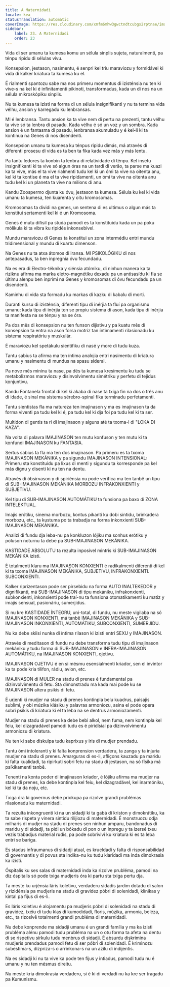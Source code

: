 ```yaml
---
title: A Maternidadi
locale: kea
statusTranslation: automatic
coverImage: https://res.cloudinary.com/xmfm6mhw3gwctndtcubgx2rptnae/image/upload/v1740337243/small_cover_educacion_fundamental_a051170f1c.webp
sidebar:
    label: 23. A Maternidadi
    order: 23
---
```

Vida di ser umanu ta kumesa komu un sélula sinplis sujeta, naturalmenti, pa ténpu ripidu di sélulas vivu.

Konsepsion, jestason, nasimentu, é senpri kel triu maraviozu y formidável ki vida di kalker kriatura ta kumesa ku el.

É rialmenti spantozu sabe ma nos primeru momentus di izisténsia nu ten ki vive-s na kel ki é infinitamenti pikinoti, transformadus, kada un di nos na un sélula mikroskópiku sinplis.

Nu ta kumesa ta izisti na forma di un sélula insignifikanti y nu ta termina vida vélhu, ansion y karregadu ku lenbransas.

MI é lenbransa. Tantu ansion ka ta vive nem di pertu na prezenti, tantu vélhu ta vive só ta lenbra di pasadu. Kada vélhu é só un voz y un sombra. Kada ansion é un fantasma di pasadu, lenbransa akumuladu y é kel-li ki ta kontinua na Genes di nos disendenti.

Konsepsion umanu ta kumesa ku ténpus ripidu dimás, má através di diferenti prosesu di vida es ta ben ta fika kada vez más y más lentu.

Pa tantu ledores ta konbin ta lenbra di relatividade di ténpu. Kel insetu insignifikanti ki ta vive só algun óras na un tardi di verão, ta parse ma kuazi ka ta vive, más el ta vive rialmenti tudu kel ki un ómi ta vive na oitenta anu, kel ki ta kontise é ma el ta vive ripidamenti, un ómi ta vive na oitenta anu tudu kel ki un planeta ta vive na milions di anu.

Kandu Zoospermo djunta ku óvu, jestason ta kumesa. Sélula ku kel ki vida umanu ta kumesa, ten kuarenta y oitu kromosomas.

Kromosomas ta dividi na genes, un sentena di es ultimus o algun más ta konstitui sertamenti kel ki é un Kromosoma.

Genes é mutu difísil pa studa pamodi es ta konstituidu kada un pa poku mólikula ki ta vibra ku ripidés inkonsebível.

Mundu maraviozu di Genes ta konstitui un zona intermédiu entri mundu tridimensional y mundu di kuartu dimenson.

Na Genes nu ta atxa átomos di iransa. MI PSIKOLÓGIKU di nos antepasadus, ta ben inpregnia óvu fecundadu.

Na es era di Electro-téknika y siénsia atómiku, di ninhun manera ka ta riziknu afirma ma marka eletro-magnétiku dexadu pa un antisasídu ki fla se últimu alenpu ben inprimi na Genes y kromosomas di óvu fecundadu pa un disendenti.

Kaminhu di vida sta formadu ku markas di kazku di kabalu di morti.

Duranti kursu di izisténsia, diferenti tipu di inérjia ta fluí pa organismu umanu; kada tipu di inérjia ten se propiu sistema di ason, kada tipu di inérjia ta manifesta na se ténpu y na se óra.

Pa dos mês di konsepsion nu ten funson dijistivu y pa kuatu mês di konsepsion ta entra na ason forsa motriz tan íntimamenti rilasionadu ku sistema respiratóriu y muskulár.

É maraviozu kel spetákulu sientífiku di nasé y more di tudu kuza.

Tantu sabius ta afirma ma ten íntima analojia entri nasimentu di kriatura umanu y nasimentu di mundus na spasu sideral.

Pa nove mês mininu ta nase, pa dés ta kumesa kresimentu ku tudu se metabolizmos maraviozu y disinvolvimentu simétriku y perfetu di tejidus konjuntivu.

Kandu Fontanela frontal di kel ki akaba di nase ta txiga fin na dos o três anu di idade, é sinal ma sistema sérebro-spinal fika terminadu perfetamenti.

Tantu sientistas fla ma natureza ten imajinason y ma es imajinason ta da forma viventi pa tudu kel ki é, pa tudu kel ki dja foi pa tudu kel ki ta ser.

Multidon di gentis ta ri di imajinason y alguns até ta txoma-l di "LOKA DI KAZA".

Na volta di palavra IMAJINASON ten mutu konfuson y ten mutu ki ta konfundi IMAJINASON ku FANTASIA.

Sertus sabius ta fla ma ten dos imajinason. Pa primeru es ta txoma IMAJINASON MEKÁNIKA y pa sigundu IMAJINASON INTENSIONAL: Primeru sta konstituidu pa lixus di menti y sigundu ta korresponde pa kel más dignu y disenti ki nu ten na dentu.

Através di óbsirvason y di spiriénsia nu pode verifica ma ten tanbê un tipu di SUB-IMAJINASON MEKÁNIKA MORBOZU INFRAKONXIENTI y SUBJETIVU.

Kel tipu di SUB-IMAJINASON AUTOMÁTIKU ta funsiona pa baxo di ZONA INTELEKTUAL.

Imajis erótiku, sinema morbozu, kontus pikanti ku dobi sintidu, brinkadera morbozu, etc., ta kustuma po ta trabadja na forma inkonxienti SUB-IMAJINASON MEKÁNIKA.

Analizi di fundu dja leba-nu pa konkluzon lójiku ma sonhus erótiku y poluson noturnu ta debe pa SUB-IMAJINASON MEKÁNIKA.

KASTIDADE ABSOLUTU ta rezulta inposível mintris ki SUB-IMAJINASON MEKÁNIKA izisti.

É totalmenti klaru ma IMAJINASON KONXIENTI é radikalmenti diferenti di kel ki ta txoma IMAJINASON MEKÁNIKA, SUBJETIVU, INFRAKONXIENTI. SUBCONXIENTI.

Kalker riprizentason pode ser pirsebidu na forma AUTO INALTEKEDOR y dignifikanti, má SUB-IMAJINASON di tipu mekániku, infrakonxienti, subkonxienti, inkonxienti pode traí-nu ta funsiona otomatikamenti ku matiz y imajis sensual, pasionáriu, sumerjidus.

Si nu kre KASTIDADE ÍNTEGRU, uni-total, di fundu, nu meste vigilaba na só IMAJINASON KONXIENTI, má tanbê IMAJINASON MEKÁNIKA y SUB-IMAJINASON INKONXIENTI, AUTOMÁTIKU, SUBCONXIENTI, SUMERJIDU.

Nu ka debe skiisi nunka di íntima rilason ki izisti entri SEXU y IMAJINASON.

Através di meditason di fundu nu debe transforma tudu tipu di imajinason mekániku y tudu forma di SUB-IMAJINASON e INFRA-IMAJINASON AUTOMÁTIKU, na IMAJINASON KONXIENTI, ojetivu.

IMAJINASON OJETIVU é en si mésmu esensialmenti kriador, sen el invintor ka ta pode kria tilifon, rádiu, avion, etc.

IMAJINASON di MULER na stadu di prenes é fundamental pa dizinvolvimentu di fetu. Sta dimonstradu ma kada mai pode ku se IMAJINASON altera psikis di fetu.

É urjenti ki mudjer na stadu di prenes kontinpla belu kuadrus, paisajis sublimi, y obi múzika klásiku y palavras armoniozu, asina el pode opera sobri psikis di kriatura ki el ta leba na se dentrus armoniozamenti.

Mudjer na stadu di prenes ka debe bebi alkol, nem fuma, nem kontinpla kel feiu, kel dizagradável pamodi tudu es é piridísial pa dizinvolvimentu armoniozu di kriatura.

Nu ten ki sabe diskulpa tudu kaprixus y iris di mudjer prendadu.

Tantu ómi intoleranti y ki falta konprension verdaderu, ta zanga y ta injuria mudjer na stadu di prenes. Amarguras di es-li, afliçons kauzadu pa maridu ki falta kualidadi, ta ripirkuti sobri fetu na stadu di jestason, na só físika má psíkikamenti tanbê.

Tenenti na konta poder di imajinason kriador, é lójiku afirma ma mudjer na stadu di prenes, ka debe kontinpla kel feiu, kel dizagradável, kel inarmóniku, kel ki ta da noju, etc.

Txiga óra ki governus debe priokupa pa rizolve grandi prublémas rilasionadu ku maternidadi.

Ta rezulta inkongruenti ki na un sidadji ki ta gabá di kriston y dimokrátiku, ka ta sabe rispeta y vinera sintidu rilijiozu di maternidadi. É monstruozu odja milharis di mudjer na stadu di prenes sen ninhun amparu, bandonadus di maridu y di sidadji, ta pidi un bókadu di pon o un inpregu y ta izersé txeu vezis trabadjus material rudis, pa pode sobrivivi ku kriatura ki es ta leba entri se bariga.

Es stadus infraumanus di sidadji atual, es krueldadi y falta di risponsabilidad di governantis y di povus sta indika-nu ku tudu klaridadi ma inda dimokrasia ka izisti.

Óspitalis ku ses salas di maternidadi inda ka rizolve prubléma, pamodi na diz óspitalis só pode txiga mudjeris óra ki partu sta txiga pertu dja.

Ta meste ku urjénsia láris koletivu, verdaderu sidadis jardim dotadu di salon y rizidénsia pa mudjeris na stadu di gravidez póbri di solenidadi, klínikas y kintal pa fijus di es-li.

Es láris koletivu é alojamentu pa mudjeris póbri di solenidadi na stadu di gravidez, txéiu di tudu klas di kumodidadi, floris, múzika, armonía, beléza, etc., ta rizoslvê totalmenti grandi prubléma di maternidadi.

Nu debe konprende ma sidadji umanu é un grandi família y ma ka izisti prubléma alénu pamodi tudu prubléma na un o otu forma ta afeta na dentu di se rispetivu sírkulu tudu menbrus di sidadji. É absurdu diskrimina mudjeris prendadus pamodi fetu di ser póbri di solenidadi. É kriminozu subestima-s, dizpriza-s o arrinkona-s na un azilu di indijentis.

Na es sidadji ki nu ta vive ka pode ten fijus y intiadus, pamodi tudu nu é umanu y nu ten mésmus direitu.

Nu meste kria dimokrasia verdaderu, si é ki di verdadi nu ka kre ser tragadu pa Kumunismu.


